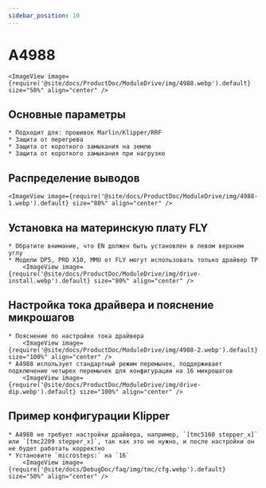 ```yaml
---
sidebar_position: 10
---
```





# A4988

    <ImageView image={require('@site/docs/ProductDoc/ModuleDrive/img/4988.webp').default} size="50%" align="center" />

## Основные параметры

    * Подходит для: прошивок Marlin/Klipper/RRF
    * Защита от перегрева
    * Защита от короткого замыкания на землю
    * Защита от короткого замыкания при нагрузке

## Распределение выводов

    <ImageView image={require('@site/docs/ProductDoc/ModuleDrive/img/4988-1.webp').default} size="80%" align="center" />

## Установка на материнскую плату FLY
    * Обратите внимание, что EN должен быть установлен в левом верхнем углу
    * Модели DP5, PRO X10, MMU от FLY могут использовать только драйвер TP
        <ImageView image={require('@site/docs/ProductDoc/ModuleDrive/img/drive-install.webp').default} size="80%" align="center" />

## Настройка тока драйвера и пояснение микрошагов
    * Пояснение по настройке тока драйвера
        <ImageView image={require('@site/docs/ProductDoc/ModuleDrive/img/4988-2.webp').default} size="100%" align="center" />
    * A4988 использует стандартный режим перемычек, поддерживает подключение четырех перемычек для конфигурации на 16 микрошагов
        <ImageView image={require('@site/docs/ProductDoc/ModuleDrive/img/drive-dip.webp').default} size="100%" align="center" />

## Пример конфигурации Klipper
    * A4988 не требует настройки драйвера, например, `[tmc5160 stepper_x]` или `[tmc2209 stepper_x]`, так как это не нужно, и после настройки он не будет работать корректно
    * Установите `microsteps:` на `16`
        <ImageView image={require('@site/docs/DebugDoc/faq/img/tmc/cfg.webp').default} size="50%" align="center" />